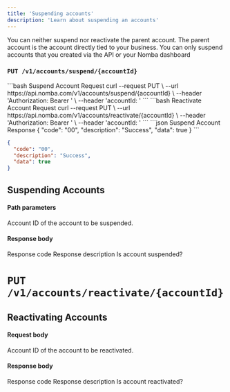 ```yaml
---
title: 'Suspending accounts'
description: 'Learn about suspending an accounts'
---
```


<CardGroup cols={2}>
  <Card
    title="Expire an account"
    icon="wave-pulse"
    href="/nomba-api-reference/virtual-accounts/expire-a-virtual-account"
  >
  </Card>
</CardGroup>

<Note>
  You can neither suspend nor reactivate the parent account. The parent account is the account directly tied to your business. You can only suspend accounts that you created via the API or your Nomba dashboard
</Note>

### `PUT /v1/accounts/suspend/{accountId}`

<RequestExample>
```bash Suspend Account Request
curl --request PUT \
  --url https://api.nomba.com/v1/accounts/suspend/{accountId} \
  --header 'Authorization: Bearer <token>' \
  --header 'accountId: <accountid>'
```
```bash Reactivate Account Request
curl --request PUT \
  --url https://api.nomba.com/v1/accounts/reactivate/{accountId} \
  --header 'Authorization: Bearer <token>' \
  --header 'accountId: <accountid>'
```
</RequestExample>

<ResponseExample>
```json Suspend Account Response
{
  "code": "00",
  "description": "Success",
  "data": true
}
```

```json Reactivate Account Response
{
  "code": "00",
  "description": "Success",
  "data": true
}
```
</ResponseExample>

## Suspending Accounts

#### Path parameters

<ParamField path="accountId" type="string">
  Account ID of the account to be suspended.
</ParamField>

#### Response body

<ResponseField name="code" type="string" required>
  Response code
</ResponseField>

<ResponseField name="description" type="string" required>
  Response description
</ResponseField>

<ResponseField name="data" type="boolean" required>
  Is account suspended?
</ResponseField>

# `PUT /v1/accounts/reactivate/{accountId}`

## Reactivating Accounts

#### Request body

<ParamField path="accountId" type="string">
  Account ID of the account to be reactivated.
</ParamField>

#### Response body

<ResponseField name="code" type="string" required>
  Response code
</ResponseField>

<ResponseField name="description" type="string" required>
  Response description
</ResponseField>

<ResponseField name="data" type="boolean">
  Is account reactivated?
</ResponseField>
